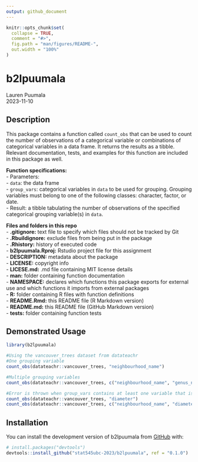 ```yaml
---
output: github_document
---
```


<!-- README.md is generated from README.Rmd. Please edit that file -->

```r
knitr::opts_chunk$set(
  collapse = TRUE,
  comment = "#>",
  fig.path = "man/figures/README-",
  out.width = "100%"
)
```

# b2lpuumala
Lauren Puumala  
2023-11-10  
<!-- badges: start -->
<!-- badges: end -->

## Description
This package contains a function called `count_obs` that can be used to count the number of observations of a categorical variable or combinations of categorical variables in a data frame. It returns the results as a tibble. Relevant documentation, tests, and examples for this function are included in this package as well.  
  
**Function specifications:**    
- Parameters:  
  - `data`: the data frame  
  - `group_vars`: categorical variables in `data` to be used for grouping. Grouping variables must belong to one of the following classes: character, factor, or date.  
- Result: a tibble tabulating the number of observations of the specified categorical grouping variable(s) in `data`.  

**Files and folders in this repo**  
- **.gitignore:** text file to specify which files should not be tracked by Git  
- **.Rbuildignore:** exclude files from being put in the package   
- **.Rhistory:** history of executed code   
- **b2lpuumala.Rproj:** Rstudio project file for this assignment  
- **DESCRIPTION:** metadata about the package  
- **LICENSE:** copyright info  
- **LICESE.md:** .md file containing MIT license details  
- **man:** folder containing function documentation  
- **NAMESPACE:** declares which functions this package exports for external use and which functions it imports from external packages  
- **R:** folder containing R files with function definitions  
- **README.Rmd:** this README file (R Markdown version)  
- **README.md:** this README file (GitHub Markdown version)  
- **tests:** folder containing function tests  
  
  
## Demonstrated Usage  
```r
library(b2lpuumala)

#Using the vancouver_trees dataset from datateachr
#One grouping variable
count_obs(datateachr::vancouver_trees, "neighbourhood_name")

#Multiple grouping variables
count_obs(datateachr::vancouver_trees, c("neighbourhood_name", "genus_name", "species_name"))

#Error is thrown when group_vars contains at least one variable that is the wrong class
count_obs(datateachr::vancouver_trees, "diameter")
count_obs(datateachr::vancouver_trees, c("neighbourhood_name", "diameter"))
```

## Installation

You can install the development version of b2lpuumala from [GitHub](https://github.com/) with:

``` r
# install.packages("devtools")
devtools::install_github("stat545ubc-2023/b2lpuumala", ref = "0.1.0")
```
